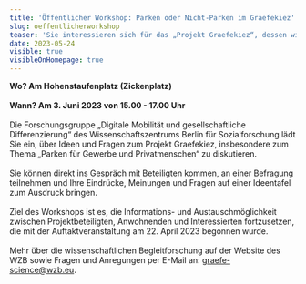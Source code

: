 ```yaml
---
title: 'Öffentlicher Workshop: Parken oder Nicht-Parken im Graefekiez'
slug: oeffentlicherworkshop
teaser: 'Sie interessieren sich für das „Projekt Graefekiez“, dessen wissenschaftliche Begleitforschung und wollen mehr darüber erfahren? Dann kommen Sie doch vorbei und sprechen mit Forschenden und Beteiligten.'
date: 2023-05-24
visible: true
visibleOnHomepage: true
---
```


**Wo? Am Hohenstaufenplatz (Zickenplatz)**\
\
**Wann? Am 3. Juni 2023 von 15.00 - 17.00 Uhr**\
\
Die Forschungsgruppe „Digitale Mobilität und gesellschaftliche Differenzierung“ des Wissenschaftszentrums Berlin für Sozialforschung lädt Sie ein, über Ideen und Fragen zum Projekt Graefekiez, insbesondere zum Thema „Parken für Gewerbe und Privatmenschen“ zu diskutieren.\
\
Sie können direkt ins Gespräch mit Beteiligten kommen, an einer Befragung teilnehmen und Ihre Eindrücke, Meinungen und Fragen auf einer Ideentafel zum Ausdruck bringen.\
\
Ziel des Workshops ist es, die Informations- und Austauschmöglichkeit zwischen Projektbeteiligten, Anwohnenden und Interessierten fortzusetzen, die mit der Auftaktveranstaltung am 22. April 2023 begonnen wurde.\
\
Mehr über die wissenschaftlichen Begleitforschung auf der Website des WZB sowie Fragen und Anregungen per E-Mail an: [graefe-science@wzb.eu](mailto:graefe-science@wzb.eu).
